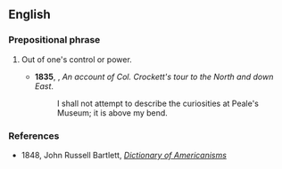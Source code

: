 ==English==

===Prepositional phrase===
{{en-prep phrase|[[above]] one's [[bend]]}}

# {{lb|en|idiomatic|US|dated}} Out of one's control or power.
#* '''1835''', {{w|Davy Crockett}}, ''An account of Col. Crockett's tour to the North and down East''.
#*: I shall not attempt to describe the curiosities at Peale's Museum; it is above my bend.

===References===
* 1848, John Russell Bartlett, ''[http://www.merrycoz.org/voices/bartlett/AMER02.HTM#a Dictionary of Americanisms]''